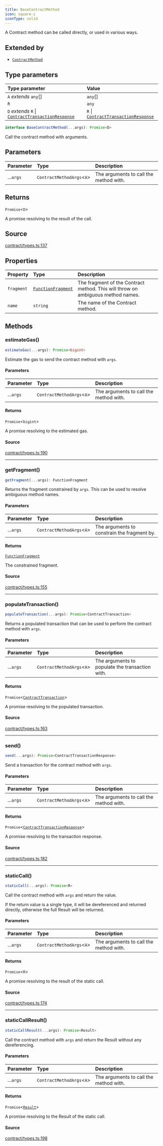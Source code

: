 ```yaml
---
title: BaseContractMethod
icon: square-i
iconType: solid
---
```


A Contract method can be called directly, or used in various ways.

## Extended by

- [`ContractMethod`](/sdk/content/interfaces/ContractMethod)

## Type parameters

| Type parameter | Value |
| :------ | :------ |
| `A` *extends* `any`[] | `any`[] |
| `R` | `any` |
| `D` *extends* `R` \| [`ContractTransactionResponse`](/sdk/content/classes/ContractTransactionResponse) | `R` \| [`ContractTransactionResponse`](/sdk/content/classes/ContractTransactionResponse) |

```ts
interface BaseContractMethod(...args): Promise<D>
```

Call the contract method with arguments.

## Parameters

| Parameter | Type | Description |
| :------ | :------ | :------ |
| ...`args` | `ContractMethodArgs`\<`A`\> | The arguments to call the method with. |

## Returns

`Promise`\<`D`\>

A promise resolving to the result of the call.

## Source

[contract/types.ts:137](https://github.com/dominant-strategies/quais.js/blob/3e0bc639f0587f5e9dbc52c61531fd8e0fc224e4/src/contract/types.ts#L137)

## Properties

| Property | Type | Description |
| :------ | :------ | :------ |
| `fragment` | [`FunctionFragment`](/sdk/content/classes/FunctionFragment) | The fragment of the Contract method. This will throw on ambiguous method names. |
| `name` | `string` | The name of the Contract method. |

## Methods

### estimateGas()

```ts
estimateGas(...args): Promise<bigint>
```

Estimate the gas to send the contract method with `args`.

#### Parameters

| Parameter | Type | Description |
| :------ | :------ | :------ |
| ...`args` | `ContractMethodArgs`\<`A`\> | The arguments to call the method with. |

#### Returns

`Promise`\<`bigint`\>

A promise resolving to the estimated gas.

#### Source

[contract/types.ts:190](https://github.com/dominant-strategies/quais.js/blob/3e0bc639f0587f5e9dbc52c61531fd8e0fc224e4/src/contract/types.ts#L190)

***

### getFragment()

```ts
getFragment(...args): FunctionFragment
```

Returns the fragment constrained by `args`. This can be used to resolve ambiguous method names.

#### Parameters

| Parameter | Type | Description |
| :------ | :------ | :------ |
| ...`args` | `ContractMethodArgs`\<`A`\> | The arguments to constrain the fragment by. |

#### Returns

[`FunctionFragment`](/sdk/content/classes/FunctionFragment)

The constrained fragment.

#### Source

[contract/types.ts:155](https://github.com/dominant-strategies/quais.js/blob/3e0bc639f0587f5e9dbc52c61531fd8e0fc224e4/src/contract/types.ts#L155)

***

### populateTransaction()

```ts
populateTransaction(...args): Promise<ContractTransaction>
```

Returns a populated transaction that can be used to perform the contract method with `args`.

#### Parameters

| Parameter | Type | Description |
| :------ | :------ | :------ |
| ...`args` | `ContractMethodArgs`\<`A`\> | The arguments to populate the transaction with. |

#### Returns

`Promise`\<[`ContractTransaction`](/sdk/content/interfaces/ContractTransaction)\>

A promise resolving to the populated transaction.

#### Source

[contract/types.ts:163](https://github.com/dominant-strategies/quais.js/blob/3e0bc639f0587f5e9dbc52c61531fd8e0fc224e4/src/contract/types.ts#L163)

***

### send()

```ts
send(...args): Promise<ContractTransactionResponse>
```

Send a transaction for the contract method with `args`.

#### Parameters

| Parameter | Type | Description |
| :------ | :------ | :------ |
| ...`args` | `ContractMethodArgs`\<`A`\> | The arguments to call the method with. |

#### Returns

`Promise`\<[`ContractTransactionResponse`](/sdk/content/classes/ContractTransactionResponse)\>

A promise resolving to the transaction response.

#### Source

[contract/types.ts:182](https://github.com/dominant-strategies/quais.js/blob/3e0bc639f0587f5e9dbc52c61531fd8e0fc224e4/src/contract/types.ts#L182)

***

### staticCall()

```ts
staticCall(...args): Promise<R>
```

Call the contract method with `args` and return the value.

If the return value is a single type, it will be dereferenced and returned directly, otherwise the full Result
will be returned.

#### Parameters

| Parameter | Type | Description |
| :------ | :------ | :------ |
| ...`args` | `ContractMethodArgs`\<`A`\> | The arguments to call the method with. |

#### Returns

`Promise`\<`R`\>

A promise resolving to the result of the static call.

#### Source

[contract/types.ts:174](https://github.com/dominant-strategies/quais.js/blob/3e0bc639f0587f5e9dbc52c61531fd8e0fc224e4/src/contract/types.ts#L174)

***

### staticCallResult()

```ts
staticCallResult(...args): Promise<Result>
```

Call the contract method with `args` and return the Result without any dereferencing.

#### Parameters

| Parameter | Type | Description |
| :------ | :------ | :------ |
| ...`args` | `ContractMethodArgs`\<`A`\> | The arguments to call the method with. |

#### Returns

`Promise`\<[`Result`](/sdk/content/classes/Result)\>

A promise resolving to the Result of the static call.

#### Source

[contract/types.ts:198](https://github.com/dominant-strategies/quais.js/blob/3e0bc639f0587f5e9dbc52c61531fd8e0fc224e4/src/contract/types.ts#L198)
